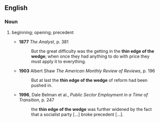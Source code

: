 ==English==
===Noun===
{{en-noun|sg=[[thin]] [[edge]] [[of]] [[the]] [[wedge]]|-}}
# {{idiomatic}} beginning; opening; precedent
#*'''1877''' ''The Analyst'', p. 381
#*:But the great difficulty was the getting in the '''thin edge of the wedge'''; when once they had anything to do with price they must apply it to everything.
#*'''1903''' Albert Shaw ''The American Monthly Review of Reviews'', p. 196
#*:But at last the '''thin edge of the wedge''' of reform had been pushed in.
#*'''1996''', Dale Belman et al., ''Public Sector Employment in a Time of Transition'', p. 247
#*:the '''thin edge of the wedge''' was further widened by the fact that a socialist party [...] broke precedent [...].